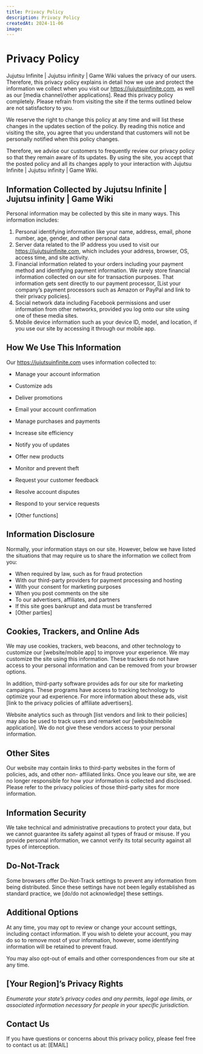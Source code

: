 ```yaml
---
title: Privacy Policy
description: Privacy Policy
createdAt: 2024-11-06
image:
---
```


# Privacy Policy 

Jujutsu Infinite | Jujutsu infinity | Game Wiki values the privacy of our users. Therefore, this privacy policy explains in detail how we
use and protect the information we collect when you visit our https://jujutsuinfinite.com, as well as our
[media channel/other applications]. Read this privacy policy completely. Please refrain from visiting the
site if the terms outlined below are not satisfactory to you.

We reserve the right to change this policy at any time and will list these changes in the updates section
of the policy. By reading this notice and visiting the site, you agree that you understand that customers
will not be personally notified when this policy changes.

Therefore, we advise our customers to frequently review our privacy policy so that they remain aware of
its updates. By using the site, you accept that the posted policy and all its changes apply to your
interaction with Jujutsu Infinite | Jujutsu infinity | Game Wiki.

## Information Collected by Jujutsu Infinite | Jujutsu infinity | Game Wiki

Personal information may be collected by this site in many ways. This information includes:

1. Personal identifying information like your name, address, email, phone number, age, gender,
    and other personal data
2. Server data related to the IP address you used to visit our https://jujutsuinfinite.com, which includes
    your address, browser, OS, access time, and site activity.
3. Financial information related to your orders including your payment method and identifying
    payment information. We rarely store financial information collected on our site for transaction
    purposes. That information gets sent directly to our payment processor, [List your company’s
    payment processors such as Amazon or PayPal and link to their privacy policies].
4. Social network data including Facebook permissions and user information from other networks,
    provided you log onto our site using one of these media sites.
5. Mobile device information such as your device ID, model, and location, if you use our site by
    accessing it through our mobile app.

## How We Use This Information

Our https://jujutsuinfinite.com uses information collected to:

- Manage your account information
- Customize ads
- Deliver promotions
- Email your account confirmation
- Manage purchases and payments
- Increase site efficiency


- Notify you of updates
- Offer new products
- Monitor and prevent theft
- Request your customer feedback
- Resolve account disputes
- Respond to your service requests
- [Other functions]

## Information Disclosure

Normally, your information stays on our site. However, below we have listed the situations that may
require us to share the information we collect from you:

- When required by law, such as for fraud protection
- With our third-party providers for payment processing and hosting
- With your consent for marketing purposes
- When you post comments on the site
- To our advertisers, affiliates, and partners
- If this site goes bankrupt and data must be transferred
- [Other parties]

## Cookies, Trackers, and Online Ads

We may use cookies, trackers, web beacons, and other technology to customize our [website/mobile
app] to improve your experience. We may customize the site using this information. These trackers do
not have access to your personal information and can be removed from your browser options.

In addition, third-party software provides ads for our site for marketing campaigns. These programs
have access to tracking technology to optimize your ad experience. For more information about these
ads, visit [link to the privacy policies of affiliate advertisers].

Website analytics such as through [list vendors and link to their policies] may also be used to track users
and remarket our [website/mobile application]. We do not give these vendors access to your personal
information.

## Other Sites

Our website may contain links to third-party websites in the form of policies, ads, and other non-
affiliated links. Once you leave our site, we are no longer responsible for how your information is
collected and disclosed. Please refer to the privacy policies of those third-party sites for more
information.


## Information Security

We take technical and administrative precautions to protect your data, but we cannot guarantee its
safety against all types of fraud or misuse. If you provide personal information, we cannot verify its total
security against all types of interception.

## Do-Not-Track

Some browsers offer Do-Not-Track settings to prevent any information from being distributed. Since
these settings have not been legally established as standard practice, we [do/do not acknowledge] these
settings.

## Additional Options

At any time, you may opt to review or change your account settings, including contact information. If
you wish to delete your account, you may do so to remove most of your information, however, some
identifying information will be retained to prevent fraud.

You may also opt-out of emails and other correspondences from our site at any time.

## [Your Region]’s Privacy Rights

_Enumerate your state’s privacy codes and any permits, legal age limits, or associated information
necessary for people in your specific jurisdiction._

## Contact Us

If you have questions or concerns about this privacy policy, please feel free to contact us at: [EMAIL]



